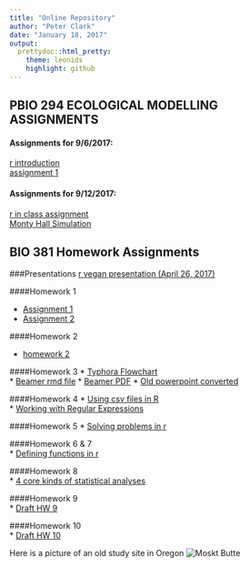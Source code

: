 ```yaml
---
title: "Online Repository"
author: "Peter Clark"
date: "January 18, 2017"
output: 
  prettydoc::html_pretty:
    theme: leonids
    highlight: github
---
```


## PBIO 294 ECOLOGICAL MODELLING ASSIGNMENTS

#### Assignments for 9/6/2017:
[r introduction](Ecol_Modelling_Assignment1.R)   
[assignment 1](Ecol_Modelling_Assignment1_Kruschke_chap_2.html)

#### Assignments for 9/12/2017:
[r in class assignment](Ecol_Modelling_Assignment2.R)   
[Monty Hall Simulation](Ecol_Modelling_Monty_Hall.html)




## BIO 381 Homework Assignments

###Presentations
[r vegan presentation (April 26, 2017)](veganTutorial.html)

####Homework 1
  
  * [Assignment 1](test.html)   
  * [Assignment 2](http://www.cliffecology.com)   

####Homework 2

  * [homework 2](Homework02.html)   

####Homework 3
  * [Typhora Flowchart](Homework3Flowchart2.html)   
  * [Beamer rmd file](Homework03_Beamer.Rmd)
  * [Beamer PDF](Homework03_Beamer.pdf)
  * [Old powerpoint converted](convert.pdf)

####Homework 4
  * [Using csv files in R](assignment4.html)   
  * [Working with Regular Expressions](assignment4b.html)

####Homework 5
  * [Solving problems in r](assignment5.html)  

####Homework 6 & 7   
  * [Defining functions in r](assigment6.html)
  
####Homework 8   
  * [4 core kinds of statistical analyses](assignment8b.html)

####Homework 9   
  * [Draft HW 9](assignment9.html)

####Homework 10   
  * [Draft HW 10](assignment10.html)

Here is a picture of an old study site in Oregon
![Moskt Butte](mbf.jpg)
```r

```

